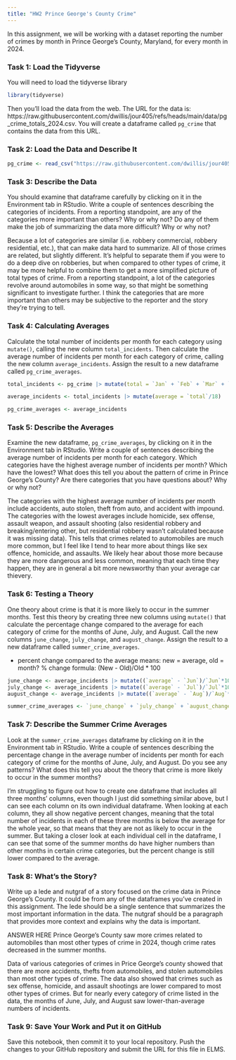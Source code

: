 ```yaml
---
title: "HW2 Prince George's County Crime"
---
```


In this assignment, we will be working with a dataset reporting the number of crimes by month in Prince George's County, Maryland, for every month in 2024. 

### Task 1: Load the Tidyverse

You will need to load the tidyverse library

```r
library(tidyverse)
```

Then you'll load the data from the web. The URL for the data is: https://raw.githubusercontent.com/dwillis/jour405/refs/heads/main/data/pg_crime_totals_2024.csv. You will create a dataframe called `pg_crime` that contains the data from this URL.

### Task 2: Load the Data and Describe It

```r
pg_crime <- read_csv("https://raw.githubusercontent.com/dwillis/jour405/refs/heads/main/data/pg_crime_totals_2024.csv")
```
### Task 3: Describe the Data

You should examine that dataframe carefully by clicking on it in the Environment tab in RStudio. Write a couple of sentences describing the categories of incidents. From a reporting standpoint, are any of the categories more important than others? Why or why not? Do any of them make the job of summarizing the data more difficult? Why or why not?

Because a lot of categories are similar (i.e. robbery commercial, robbery residential, etc.), that can make data hard to summarize. All of those crimes are related, but slightly different. It's helpful to separate them if you were to do a deep dive on robberies, but when compared to other types of crime, it may be more helpful to combine them to get a more simplified picture of total types of crime. From a reporting standpoint, a lot of the categories revolve around automobiles in some way, so that might be something significant to investigate further. I think the categories that are more important than others may be subjective to the reporter and the story they're trying to tell.

### Task 4: Calculating Averages

Calculate the total number of incidents per month for each category using `mutate()`, calling the new column `total_incidents`. Then calculate the average number of incidents per month for each category of crime, calling the new column `average_incidents`. Assign the result to a new dataframe called `pg_crime_averages`.

```r
total_incidents <- pg_crime |> mutate(total = `Jan` + `Feb` + `Mar` + `Apr` + `May` + `Jun` + `Jul` + `Aug` + `Sep` + `Oct` + `Nov` + `Dec`)

average_incidents <- total_incidents |> mutate(average = `total`/18)

pg_crime_averages <- average_incidents
```

### Task 5: Describe the Averages

Examine the new dataframe, `pg_crime_averages`, by clicking on it in the Environment tab in RStudio. Write a couple of sentences describing the average number of incidents per month for each category. Which categories have the highest average number of incidents per month? Which have the lowest? What does this tell you about the pattern of crime in Prince George's County? Are there categories that you have questions about? Why or why not?

The categories with the highest average number of incidents per month include accidents, auto stolen, theft from auto, and accident with impound. The categories with the lowest averages include homicide, sex offense, assault weapon, and assault shooting (also residential robbery and breaking/entering other, but residential robbery wasn't calculated because it was missing data). This tells that crimes related to automobiles are much more common, but I feel like I tend to hear more about things like sex offence, homicide, and assaults. We likely hear about those more because they are more dangerous and less common, meaning that each time they happen, they are in general a bit more newsworthy than your average car thievery.


### Task 6: Testing a Theory

One theory about crime is that it is more likely to occur in the summer months. Test this theory by creating three new columns using `mutate()` that calculate the percentage change compared to the average for each category of crime for the months of June, July, and August. Call the new columns `june_change`, `july_change`, and `august_change`. Assign the result to a new dataframe called `summer_crime_averages`.

* percent change compared to the average means: new = average, old = month?
% change formula: (New - Old)/Old * 100

```r
june_change <- average_incidents |> mutate((`average` - `Jun`)/`Jun`*100)
july_change <- average_incidents |> mutate((`average` - `Jul`)/`Jul`*100)
august_change <- average_incidents |> mutate((`average` - `Aug`)/`Aug`*100)

summer_crime_averages <- `june_change` + `july_change` + `august_change`
```

### Task 7: Describe the Summer Crime Averages

Look at the `summer_crime_averages` dataframe by clicking on it in the Environment tab in RStudio. Write a couple of sentences describing the percentage change in the average number of incidents per month for each category of crime for the months of June, July, and August. Do you see any patterns? What does this tell you about the theory that crime is more likely to occur in the summer months?

I'm struggling to figure out how to create one dataframe that includes all three months' columns, even though I just did something similar above, but I can see each column on its own individual dataframe. When looking at each column, they all show negative percent changes, meaning that the total number of incidents in each of these three months is below the average for the whole year, so that means that they are not as likely to occur in the summer. But taking a closer look at each individual cell in the dataframe, I can see that some of the summer months do have higher numbers than other months in certain crime categories, but the percent change is still lower compared to the average.

### Task 8: What's the Story?

Write up a lede and nutgraf of a story focused on the crime data in Prince George's County. It could be from any of the dataframes you've created in this assignment. The lede should be a single sentence that summarizes the most important information in the data. The nutgraf should be a paragraph that provides more context and explains why the data is important.

ANSWER HERE
Prince George's County saw more crimes related to automobiles than most other types of crime in 2024, though crime rates decreased in the summer months.

Data of various categories of crimes in Price George's county showed that there are more accidents, thefts from automobiles, and stolen automobiles than most other types of crime. The data also showed that crimes such as sex offense, homicide, and assault shootings are lower compared to most other types of crimes. But for nearly every category of crime listed in the data, the months of June, July, and August saw lower-than-average numbers of incidents.

### Task 9: Save Your Work and Put it on GitHub

Save this notebook, then commit it to your local repository. Push the changes to your GitHub repository and submit the URL for this file in ELMS.
